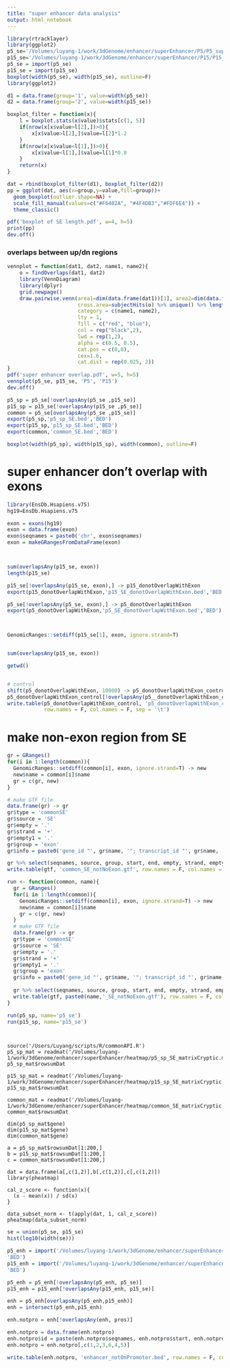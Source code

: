 ```yaml
---
title: "super enhancer data analysis"
output: html_notebook
---
```


```r
library(rtracklayer)
library(ggplot2)
p5_se='/Volumes/luyang-1/work/3dGenome/enhancer/superEnhancer/P5/P5_superEnhancer_Gateway_SuperEnhancers.bed'
p15_se='/Volumes/luyang-1/work/3dGenome/enhancer/superEnhancer/P15/P15_superEnhancer_Gateway_SuperEnhancers.bed'
p5_se = import(p5_se)
p15_se = import(p15_se)
boxplot(width(p5_se), width(p15_se), outline=F)
library(ggplot2)

d1 = data.frame(group='1', value=width(p5_se))
d2 = data.frame(group='2', value=width(p15_se))

boxplot_filter = function(x){
    l = boxplot.stats(x$value)$stats[c(1, 5)]
    if(nrow(x[x$value>l[2],])>0){
        x[x$value>l[2],]$value=l[2]*1.2
    }
    if(nrow(x[x$value<l[1],])>0){
        x[x$value<l[1],]$value=l[1]*0.8
    }
    return(x)
}

dat = rbind(boxplot_filter(d1), boxplot_filter(d2))
pp = ggplot(dat, aes(x=group,y=value,fill=group))+
  geom_boxplot(outlier.shape=NA) + 
  scale_fill_manual(values=c("#F6402A", "#4F4DB3","#FDF6E4")) +
  theme_classic()

pdf('boxplot of SE length.pdf', w=4, h=5)
print(pp)
dev.off()
```

### overlaps between up/dn regions
```R
vennplot = function(dat1, dat2, name1, name2){
    o = findOverlaps(dat1, dat2)
    library(VennDiagram)
    library(dplyr)
    grid.newpage()
    draw.pairwise.venn(area1=dim(data.frame(dat1))[1], area2=dim(data.frame(dat2))[1], 
                       cross.area=subjectHits(o) %>% unique() %>% length(), 
                       category = c(name1, name2), 
                       lty = 1,
                       fill = c("red", "blue"), 
                       col = rep("black",2),
                       lwd = rep(1,2),
                       alpha = c(0.5, 0.5), 
                       cat.pos = c(0,0), 
                       cex=1.6,
                       cat.dist = rep(0.025, 2))
}
pdf('super enhancer overlap.pdf', w=5, h=5)
vennplot(p5_se, p15_se, 'P5', 'P15')
dev.off()

```

```r
p5_sp = p5_se[!overlapsAny(p5_se ,p15_se)]
p15_sp = p15_se[!overlapsAny(p15_se ,p5_se)]
common = p5_se[overlapsAny(p5_se ,p15_se)]
export(p5_sp,'p5_sp_SE.bed','BED')
export(p15_sp,'p15_sp_SE.bed','BED')
export(common,'common_SE.bed','BED')

boxplot(width(p5_sp), width(p15_sp), width(common), outline=F)
```

# super enhancer don't overlap with exons
```r
library(EnsDb.Hsapiens.v75)
hg19=EnsDb.Hsapiens.v75

exon = exons(hg19)
exon = data.frame(exon)
exon$seqnames = paste0('chr', exon$seqnames)
exon = makeGRangesFromDataFrame(exon)



sum(overlapsAny(p15_se, exon))
length(p15_se)

p15_se[!overlapsAny(p15_se, exon),] -> p15_donotOverlapWithExon
export(p15_donotOverlapWithExon,'p15_SE_donotOverlapWithExon.bed','BED')

p5_se[!overlapsAny(p5_se, exon),] -> p5_donotOverlapWithExon
export(p5_donotOverlapWithExon,'p5_SE_donotOverlapWithExon.bed','BED')



GenomicRanges::setdiff(p15_se[1], exon, ignore.strand=T)


sum(overlapsAny(p15_se, exon))

getwd()


# control
shift(p5_donotOverlapWithExon, 10000) -> p5_donotOverlapWithExon_control
p5_donotOverlapWithExon_control[!overlapsAny(p5__donotOverlapWithExon_control, exon)] -> p5_donotOverlapWithExon_control
write.table(p5_donotOverlapWithExon_control, 'p5_donotOverlapWithExon_control.bed', quote = F,
            row.names = F, col.names = F, sep = '\t')
```


# make non-exon region from SE
```r
gr = GRanges()
for(i in 1:length(common)){
  GenomicRanges::setdiff(common[i], exon, ignore.strand=T) -> new
  new$name = common[i]$name
  gr = c(gr, new)
}

# make GTF file
data.frame(gr) -> gr
gr$type = 'commonSE'
gr$source = 'SE'
gr$empty = '.'
gr$strand = '+'
gr$empty1 = '.'
gr$group = 'exon'
gr$info = paste0('gene_id "', gr$name, '"; transcript_id "', gr$name, '"; gene_type "',gr$type,'";')

gr %>% select(seqnames, source, group, start, end, empty, strand, empty1, info) -> gtf
write.table(gtf, 'common_SE_notNoExon.gtf', row.names = F, col.names = F, quote = F, sep='\t')

run <- function(common, name){
  gr = GRanges()
  for(i in 1:length(common)){
    GenomicRanges::setdiff(common[i], exon, ignore.strand=T) -> new
    new$name = common[i]$name
    gr = c(gr, new)
  }
  # make GTF file
  data.frame(gr) -> gr
  gr$type = 'commonSE'
  gr$source = 'SE'
  gr$empty = '.'
  gr$strand = '+'
  gr$empty1 = '.'
  gr$group = 'exon'
  gr$info = paste0('gene_id "', gr$name, '"; transcript_id "', gr$name, '"; gene_type "',gr$type,'";')
  
  gr %>% select(seqnames, source, group, start, end, empty, strand, empty1, info) -> gtf
  write.table(gtf, paste0(name,'_SE_notNoExon.gtf'), row.names = F, col.names = F, quote = F, sep='\t')
}

run(p5_sp, name='p5_se')
run(p15_sp, name='p15_se')




```







```{}
source('/Users/Luyang/scripts/R/commonAPI.R')
p5_sp_mat = readmat('/Volumes/luyang-1/work/3dGenome/enhancer/superEnhancer/heatmap/p5_sp_SE_matrixCryptic.mat.gz')
p5_sp_mat$rowsumDat

p15_sp_mat = readmat('/Volumes/luyang-1/work/3dGenome/enhancer/superEnhancer/heatmap/p15_sp_SE_matrixCryptic.mat.gz')
p15_sp_mat$rowsumDat

common_mat = readmat('/Volumes/luyang-1/work/3dGenome/enhancer/superEnhancer/heatmap/common_SE_matrixCryptic.mat.gz')
common_mat$rowsumDat

dim(p5_sp_mat$gene)
dim(p15_sp_mat$gene)
dim(common_mat$gene)

a = p5_sp_mat$rowsumDat[1:200,]
b = p15_sp_mat$rowsumDat[1:200,]
c = common_mat$rowsumDat[1:200,]

dat = data.frame(a[,c(1,2)],b[,c(1,2)],c[,c(1,2)])
library(pheatmap)

cal_z_score <- function(x){
  (x - mean(x)) / sd(x)
}
 
data_subset_norm <- t(apply(dat, 1, cal_z_score))
pheatmap(data_subset_norm)

```

```R
se = union(p5_se, p15_se)
hist(log10(width(se)))
```

```r
p5_enh = import('/Volumes/luyang-1/work/3dGenome/enhancer/superEnhancer/P5/P5_superEnhancer_Gateway_Enhancers.bed',
'BED')
p15_enh = import('/Volumes/luyang-1/work/3dGenome/enhancer/superEnhancer/P15/P15_superEnhancer_Gateway_Enhancers.bed',
'BED')

p5_enh = p5_enh[!overlapsAny(p5_enh, p5_se)]
p15_enh = p15_enh[!overlapsAny(p15_enh, p15_se)]

enh = p5_enh[overlapsAny(p5_enh,p15_enh)]
enh = intersect(p5_enh,p15_enh)

enh.notpro = enh[!overlapsAny(enh, pros)]

enh.notpro = data.frame(enh.notpro)
enh.notpro$id = paste(enh.notpro$seqnames, enh.notpro$start, enh.notpro$end, sep='_')
enh.notpro = enh.notpro[,c(1,2,3,6,4,5)]

write.table(enh.notpro, 'enhancer_notOnPromoter.bed', row.names = F, col.names = F, quote = F, sep = '\t')
```






